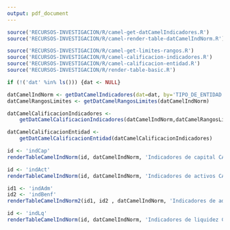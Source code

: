 ```yaml
---
output: pdf_document
---
```


<!-- FUNCIONES NECESARIAS -->
```r
source('RECURSOS-INVESTIGACION/R/camel-get-datCamelIndicadores.R')
source('RECURSOS-INVESTIGACION/R/camel-render-table-datCamelIndNorm.R')

source('RECURSOS-INVESTIGACION/R/camel-get-limites-rangos.R')
source('RECURSOS-INVESTIGACION/R/camel-calificacion-indicadores.R')
source('RECURSOS-INVESTIGACION/R/camel-calificacion-entidad.R')
source('RECURSOS-INVESTIGACION/R/render-table-basic.R')

if (!('dat' %in% ls())) {dat <- NULL}

datCamelIndNorm <- getDatCamelIndicadores(dat=dat, by='TIPO_DE_ENTIDAD')
datCamelRangosLimites <- getDatCamelRangosLimites(datCamelIndNorm)

datCamelCalificacionIndicadores <-
    getDatCamelCalificacionIndicadores(datCamelIndNorm,datCamelRangosLimites)

datCamelCalificacionEntidad <- 
    getDatCamelCalificacionEntidad(datCamelCalificacionIndicadores)

```


\subsection*{Anexo 3 - Indicadores CAMEL calculados}

\subsubsection*{Capital}

```r
id <- 'indCap'
renderTableCamelIndNorm(id, datCamelIndNorm, 'Indicadores de capital CAMEL')
```


\newpage
\subsubsection*{Activos}

```r
id <- 'indAct'
renderTableCamelIndNorm(id, datCamelIndNorm, 'Indicadores de activos CAMEL')
```


\newpage
\subsubsection*{Administración y rentabilidad}

```r
id1 <- 'indAdm'
id2 <- 'indBenf'
renderTableCamelIndNorm2(id1, id2 , datCamelIndNorm, 'Indicadores de administración y rentabilidad CAMEL')
```


\newpage
\subsubsection*{Liquidez}

```r
id <- 'indLq'
renderTableCamelIndNorm(id, datCamelIndNorm, 'Indicadores de liquidez CAMEL')
```


